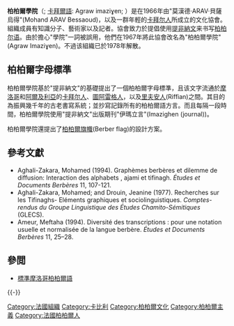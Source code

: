 '''柏柏爾學院'''（{{lang-fr|Académie Berbere}}; [[卡拜爾語|卡拜爾語]]: Agraw imaziɣen; {{lang-en|Berber Academy}} ）是在1966年由"莫漢德·ARAV·貝薩烏得"(Mohand ARAV Bessaoud)，以及一群年輕的[[卡拜尔人|卡拜尔人]]所成立的文化協會。組織成員有知識分子、藝術家以及記者。協會致力於提倡使用[[提非納文字|提非納文]]来书写[[柏柏尔语|柏柏尔语]]。由於擔心"學院"一詞被誤用，他們在1967年將此協會改名為"柏柏爾學院"(Agraw Imaziɣen)。不過该組織已於1978年解散。

==柏柏爾字母標準==
柏柏爾學院基於"提非納文"的基礎提出了一個柏柏爾字母標準，且该文字流通於[[摩洛哥|摩洛哥]]和[[阿爾及利亞|阿爾及利亞]]的[[卡拜尔人|卡拜尔人]]、[[圖阿雷格人|圖阿雷格人]]，以及[[里夫安人|里夫安人]](Riffian)之間。其目的為振興幾千年的古老書寫系統；並抄寫記錄所有的柏柏爾語方言。而且每隔一段時間，柏柏爾學院使用"提非納文"出版期刊"伊瑪立言"(Imazighen (journal))。

柏柏爾學院還提出了[[柏柏爾旗幟|柏柏爾旗幟]](Berber flag)的設計方案。

==參考文獻==
{{refbegin|2}}
*Aghali-Zakara, Mohamed (1994). Graphèmes berbères et dilemme de diffusion: Interaction des alphabets {{lang|fr|latin}}, ajami et tifinagh. ''Études et Documents Berbères'' 11, 107-121.
*Aghali-Zakara, Mohamed; and Drouin, Jeanine (1977). Recherches sur les Tifinaghs- Eléments graphiques et sociolinguistiques. ''Comptes-rendus du Groupe Linguistique des Études Chamito-Sémitiques'' (GLECS).
*Ameur, Meftaha (1994). Diversité des transcriptions : pour une notation usuelle et normalisée de la langue berbère. ''Études et Documents Berbères'' 11, 25–28.
{{refend}}

==參閲==
*[[標準摩洛哥柏柏爾語|標準摩洛哥柏柏爾語]]
{{-}}
{{Berber languages}}

[[Category:法國組織|Category:法國組織]]
[[Category:卡比利|Category:卡比利]]
[[Category:柏柏爾文化|Category:柏柏爾文化]]
[[Category:柏柏爾主義|Category:柏柏爾主義]]
[[Category:法國柏柏爾人|Category:法國柏柏爾人]]